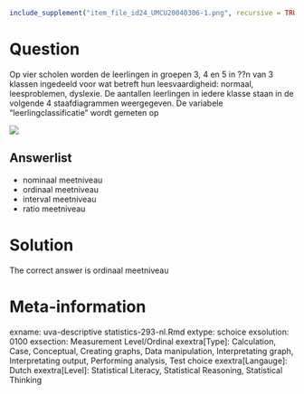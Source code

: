 ```r
include_supplement("item_file_id24_UMCU20040306-1.png", recursive = TRUE)
```
Question
========

Op vier scholen worden de leerlingen in groepen 3, 4 en 5 in ??n van 3 klassen ingedeeld voor wat betreft hun leesvaardigheid: normaal, leesproblemen, dyslexie. De aantallen leerlingen in iedere klasse staan in de volgende 4 staafdiagrammen weergegeven. De variabele "leerlingclassificatie" wordt gemeten op 



 ![](item_file_id24_UMCU20040306-1.png)

Answerlist
----------
* nominaal meetniveau
* ordinaal meetniveau
* interval meetniveau
* ratio meetniveau

Solution
========

The correct answer is  ordinaal meetniveau 

Meta-information
================
exname: uva-descriptive statistics-293-nl.Rmd 
extype: schoice 
exsolution: 0100 
exsection: Measurement Level/Ordinal
exextra[Type]: Calculation, Case, Conceptual, Creating graphs, Data manipulation, Interpretating graph, Interpretating output, Performing analysis, Test choice 
exextra[Langauge]: Dutch 
exextra[Level]: Statistical Literacy, Statistical Reasoning, Statistical Thinking 
